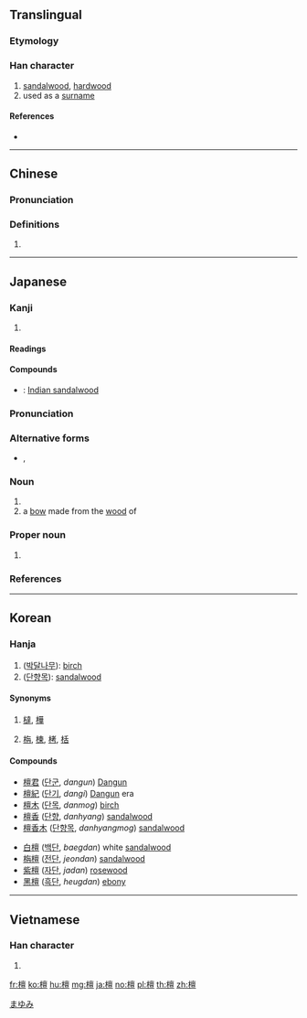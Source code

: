 ==Translingual==

===Etymology===
{{Han compound|木|亶|c1=s|c2=p|ls=psc}}

===Han character===
{{Han char|rn=75|rad=木|as=13|sn=17|four=40916|canj=DYWM|ids=⿰木亶}}

# [[sandalwood]], [[hardwood]]
# used as a [[surname]]

====References====
* {{Han ref|kx=0555.390|dkj=15632|dj=0945.220|hdz=21305.010|uh=6A80|ud=27264|bh=C0C8|bd=49352}}

----

==Chinese==
{{zh-forms}}

===Pronunciation===
{{zh-pron
|m=tán
|c=taan4
|mc=y
|oc=y
|ma=
|cat=n,pn
}}

===Definitions===
# {{rfdef|lang=zh}}

----

==Japanese==

===Kanji===
{{ja-kanji|grade=|rs=木13}}

# {{defn|lang=ja|sort=木13}}

====Readings====
{{ja-readings|goon=[[だん]] (dan)|kanon=[[たん]] (tan)|kun=[[まゆみ]] (mayumi)}}

====Compounds====
* {{ja-r|白檀|びゃくだん}}: [[Indian sandalwood]]

{{wikipedia|lang=ja}}
{{ja-kanjitab|まゆみ|yomi=k}}

===Pronunciation===
{{ja-pron|yomi=k|まゆみ|acc=0|acc_ref=DJR,NHK|acc2=1|acc2_ref=DJR,NHK}}

===Alternative forms===
* {{ja-l|真弓}}, {{ja-l|檀弓}}

===Noun===
{{ja-noun|まゆみ|マユミ}}

# {{taxlink|Euonymus hamiltonianus|species}}
# a [[bow]] made from the [[wood]] of {{taxlink|Euonymus hamiltonianus|species}}

===Proper noun===
{{ja-pos|proper|だん}}

# {{surname|lang=ja|sort=たん'}}

===References===
<references/>

[[Category:ja:Trees|まゆみ]]

----

==Korean==

===Hanja===
{{ko-hanja|hangeul=단|eumhun=|rv=dan|mr=tan|y=tan}}

# ([[박달나무]]): [[birch]]
# ([[단향목]]): [[sandalwood]]

====Synonyms====
# {{sense|birch}} [[橽]], [[樺]]
# {{sense|sandalwood}} [[栴]], [[楝]], [[栲]], [[栝]]

====Compounds====
{{top2}}
* [[檀君]] ([[단군]], ''dangun'') [[w:Dangun|Dangun]]
* [[檀紀]] ([[단기]], ''dangi'') [[w:Dangun|Dangun]] era
* [[檀木]] ([[단목]], ''danmog'') [[birch]]
* [[檀香]] ([[단향]], ''danhyang'') [[sandalwood]]
* [[檀香木]] ([[단향목]], ''danhyangmog'') [[sandalwood]]
{{mid2}}
* [[白檀]] ([[백단]], ''baegdan'') white [[sandalwood]]
* [[栴檀]] ([[전단]], ''jeondan'') [[sandalwood]]
* [[紫檀]] ([[자단]], ''jadan'') [[rosewood]]
* [[黑檀]] ([[흑단]], ''heugdan'') [[ebony]]
{{bottom}}

----

==Vietnamese==

===Han character===
{{vi-hantu|[[đàn]], [[trầm]]|rs=木13}}

# {{defn|lang=vi|sort=木13}}

[[fr:檀]]
[[ko:檀]]
[[hu:檀]]
[[mg:檀]]
[[ja:檀]]
[[no:檀]]
[[pl:檀]]
[[th:檀]]
[[zh:檀]]
